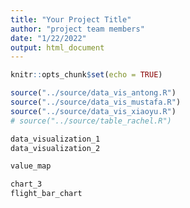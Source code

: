 ```yaml
---
title: "Your Project Title"
author: "project team members"
date: "1/22/2022"
output: html_document
---
```


```r
knitr::opts_chunk$set(echo = TRUE)
```

```r
source("../source/data_vis_antong.R")
source("../source/data_vis_mustafa.R")
source("../source/data_vis_xiaoyu.R")
# source("../source/table_rachel.R")
```

```r
data_visualization_1
data_visualization_2
```


```r
value_map
```

```r
chart_3
flight_bar_chart
```